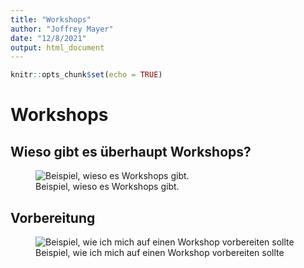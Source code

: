 ```yaml
---
title: "Workshops"
author: "Joffrey Mayer"
date: "12/8/2021"
output: html_document
---
```


```r
knitr::opts_chunk$set(echo = TRUE)
```

# Workshops

## Wieso gibt es überhaupt Workshops?

![Beispiel, wieso es Workshops gibt.](./bilder/warum-workshops?.png)

## Vorbereitung

![Beispiel, wie ich mich auf einen Workshop vorbereiten sollte](./bilder/vorbereitungen-fuer-workshops.png)



